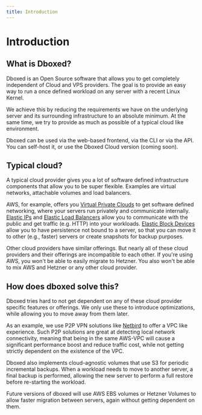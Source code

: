 ```yaml
---
title: Introduction
---
```


# Introduction

## What is Dboxed?

Dboxed is an Open Source software that allows you to get completely independent of Cloud and VPS providers. The goal is to provide
an easy way to run a once defined workload on any server with a recent Linux Kernel.

We achieve this by reducing the requirements we have on the underlying server and its surrounding infrastructure to an
absolute minimum. At the same time, we try to provide as much as possible of a typical cloud like environment.

Dboxed can be used via the web-based frontend, via the CLI or via the API. You can self-host it, or use the Dboxed Cloud
version (coming soon).

## Typical cloud?

A typical cloud provider gives you a lot of software defined infrastructure components that allow you to be super
flexible. Examples are virtual networks, attachable volumes and load balancers.

AWS, for example, offers you [Virtual Private Clouds](https://docs.aws.amazon.com/vpc/latest/userguide/what-is-amazon-vpc.html)
to get software defined networking, where your servers run privately and communicate internally.
[Elastic IPs](https://docs.aws.amazon.com/AWSEC2/latest/UserGuide/elastic-ip-addresses-eip.html) and
[Elastic Load Balancers](https://aws.amazon.com/elasticloadbalancing/) allow you to communicate with the public and
get traffic (e.g. HTTP) into your workloads. [Elastic Block Devices](https://aws.amazon.com/ebs/) allow you to have
persistence not bound to a server, so that you can move it to other (e.g., faster) servers or create snapshots
for backup purposes.

Other cloud providers have similar offerings. But nearly all of these cloud providers and their offerings are
incompatible to each other. If you're using AWS, you won't be able to easily migrate to Hetzner. You also won't be able
to mix AWS and Hetzner or any other cloud provider.

## How does dboxed solve this?

Dboxed tries hard to not get dependent on any of these cloud provider specific features or offerings. We only use these
to introduce optimizations, while allowing you to move away from them later.

As an example, we use P2P VPN solutions like [Netbird](https://netbird.io/) to offer a VPC like experience. Such P2P
solutions are great at detecting local network connectivity, meaning that being in the same AWS-VPC will cause a
significant performance boost and reduce traffic cost, while not getting strictly dependent on the existence of the VPC.

Dboxed also implements cloud-agnostic volumes that use S3 for periodic incremental backups.
When a workload needs to move to another server, a final backup is performed, allowing the new server to perform a full
restore before re-starting the workload.

Future versions of dboxed will use AWS EBS volumes or Hetzner Volumes to allow faster migration between servers, again
without getting dependent on them.
